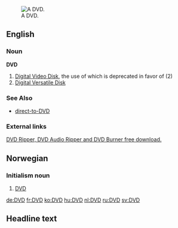 [[Image:DVD-Video bottom-side.jpg|thumb|right|A DVD.]]
==English==

==={{Initialism}} Noun===
'''DVD'''
# [[w:DVD|Digital Video Disk]], the use of which is deprecated in favor of (2)
# [[w:DVD|Digital Versatile Disk]]

===See Also===
*[[direct-to-DVD]]

===External links===
[http://www.topvideopro.com DVD Ripper, DVD Audio Ripper and DVD Burner free download.]

==Norwegian==
===Initialism noun===
{{no-noun-irreg|m|[[DVD-en]]|[[DVD-er]]|[[DVD-ene]]}}
#[[#English|DVD]]

[[de:DVD]]
[[fr:DVD]]
[[ko:DVD]]
[[hu:DVD]]
[[nl:DVD]]
[[ru:DVD]]
[[sv:DVD]]

== Headline text ==